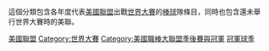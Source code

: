 這個分類包含各年度代表[[美國聯盟|美國聯盟]]出戰[[世界大賽|世界大賽]]的[[棒球|棒球]]隊{{le|球季|Season (sports)}}條目，同時也包含還未舉行世界大賽時的美聯{{le|龍頭 (體育)|Pennant (sports)|龍頭}}。

[[Category:美國職棒大聯盟冠軍球季|美國聯盟]]
[[Category:世界大賽|Category:世界大賽]]
[[Category:美國職棒大聯盟季後賽與冠軍|Category:美國職棒大聯盟季後賽與冠軍]]
[[Category:美國聯盟|冠軍球季]]